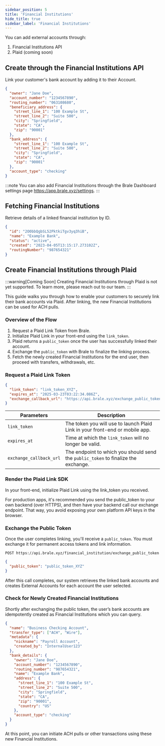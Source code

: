 ```yaml
---
sidebar_position: 5
title: 'Financial Institutions'
hide_title: true
sidebar_label: 'Financial Institutions'
---
```


<Intro
  heading="Financial Institutions"
  subheading="Financial Institutions represent your customer's financial accounts (bank accounts) that can be used to withdraw or receive funds."
/>

You can add external accounts through:

1. Financial Institutions API
2. Plaid (coming soon)

## Create through the Financial Institutions API

Link your customer's bank account by adding it to their Account.

<HTTPMethod
  method="POST"
  endpoint="https://api.brale.xyz/accounts/account_id/financial-institutions/external"
/>

```json title="Request"
{
  "owner": "Jane Doe",
  "account_number": "1234567890",
  "routing_number": "063108680",
  "beneficiary_address": {
    "street_line_1": "100 Example St",
    "street_line_2": "Suite 500",
    "city": "Springfield",
    "state": "CA",
    "zip": "90001"
  },
  "bank_address": {
    "street_line_1": "100 Example St",
    "street_line_2": "Suite 500",
    "city": "Springfield",
    "state": "CA",
    "zip": "90001"
  },
  "account_type": "checking"
}
```

:::note
You can also add Financial Institutions through the Brale Dashboard settings page https://app.brale.xyz/settings.
:::

## Fetching Financial Institutions

Retrieve details of a linked financial institution by ID.

<HTTPMethod
  method="GET"
  endpoint="https://api.brale.xyz/accounts/account_id/financial-institutions/:id"
/>

```json title="Response"
{
  "id": "2O0bbQgbSL52PktkiTgv3yq3hiB",
  "name": "Example Bank",
  "status": "active",
  "created": "2023-04-05T13:15:17.273102Z",
  "routingNumber": "987654321"
}
```

## Create Financial Institutions through Plaid

:::warning[Coming Soon]
Creating Financial Institutions through Plaid is not yet supported. To learn more, please reach out to our team.
:::

This guide walks you through how to enable your customers to securely link their bank accounts via Plaid. After linking, the new Financial Institutions can be used for ACH pulls.

### Overview of the Flow

1. Request a Plaid Link Token from Brale.
2. Initialize Plaid Link in your front-end using the `link_token`.
3. Plaid returns a `public_token` once the user has successfully linked their account.
4. Exchange the `public_token` with Brale to finalize the linking process.
5. Fetch the newly created Financial Institutions for the end user, then proceed with transfers, withdrawals, etc.

### Request a Plaid Link Token

<HTTPMethod method="POST" endpoint="https://api.brale.xyz/financial_institution/plaid_link_token" />

```json title="Response"
{
  "link_token": "link_token_XYZ",
  "expires_at": "2025-03-23T03:22:34.086Z",
  "exchange_callback_url": "https://api.brale.xyz/exchange_public_token/{unique-id}"
}
```

| Parameters              | Description                                                                        |
| ----------------------- | ---------------------------------------------------------------------------------- |
| `link_token`            | The token you will use to launch Plaid Link in your front-end or mobile app.       |
| `expires_at`            | Time at which the `link_token` will no longer be valid.                            |
| `exchange_callback_url` | The endpoint to which you should send the `public_token` to finalize the exchange. |

### Render the Plaid Link SDK

In your front-end, initialize Plaid Link using the link_token you received.

For production apps, it's recommended you send the public_token to your own backend (over HTTPS), and then have your backend call our exchange endpoint. That way, you avoid exposing your own platform API keys in the browser.

### Exchange the Public Token

Once the user completes linking, you'll receive a `public_token`. You must exchange it for permanent access tokens and link information.

```
POST https://api.brale.xyz/financial_institution/exchange_public_token
```

```json title="Request"
{
  "public_token": "public_token_XYZ"
}
```

After this call completes, our system retrieves the linked bank accounts and creates External Accounts for each account the user selected.

### Check for Newly Created Financial Institutions

Shortly after exchanging the public token, the user’s bank accounts are idempotently created as Financial Institutions which you can query.

<HTTPMethod method="GET" endpoint="https://api.brale.xyz/financial_institutions/:id" />

```json title="Response"
{
  "name": "Business Checking Account",
  "transfer_type": ["ACH", "Wire"],
  "metadata": {
    "nickname": "Payroll Account",
    "created_by": "InternalUser123"
  },
  "bank_details": {
    "owner": "Jane Doe",
    "account_number": "1234567890",
    "routing_number": "987654321",
    "name": "Example Bank",
    "address": {
      "street_line_1": "100 Example St",
      "street_line_2": "Suite 500",
      "city": "Springfield",
      "state": "CA",
      "zip": "90001",
      "country": "US"
    },
    "account_type": "checking"
  }
}
```

At this point, you can initiate ACH pulls or other transactions using these new Financial Institutions.
